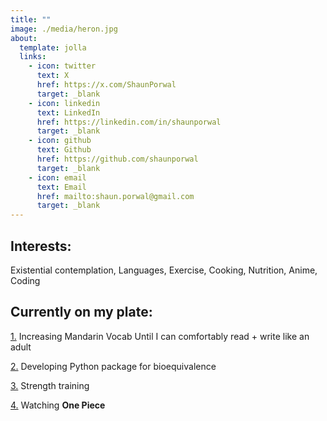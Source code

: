```yaml
---
title: ""
image: ./media/heron.jpg
about:
  template: jolla
  links:
    - icon: twitter
      text: X
      href: https://x.com/ShaunPorwal
      target: _blank
    - icon: linkedin
      text: LinkedIn
      href: https://linkedin.com/in/shaunporwal
      target: _blank
    - icon: github
      text: Github
      href: https://github.com/shaunporwal
      target: _blank
    - icon: email
      text: Email
      href: mailto:shaun.porwal@gmail.com
      target: _blank
---
```


## Interests:

Existential contemplation, Languages, Exercise, Cooking, Nutrition, Anime, Coding

## Currently on my plate:

[1.]{.underline} Increasing Mandarin Vocab Until I can comfortably read + write like an adult

[2.]{.underline} Developing Python package for bioequivalence

[3.]{.underline} Strength training

[4.]{.underline} Watching **One Piece**